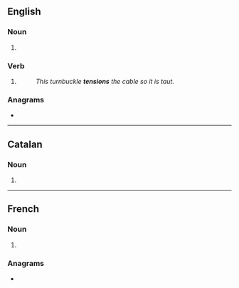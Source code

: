 ==English==

===Noun===
{{head|en|noun plural form}}

# {{plural of|tension|lang=en}}

===Verb===
{{head|en|verb form}}

# {{en-third-person singular of|tension}}
#: ''This turnbuckle '''tensions''' the cable so it is taut.''

===Anagrams===
* {{anagrams|en|a=einnosst|Sonnites|neonists|noneists}}

----

==Catalan==

===Noun===
{{head|ca|noun form}}

# {{plural of|tensió|lang=ca}}

----

==French==

===Noun===
{{head|fr|noun plural form|g=f}}

# {{plural of|tension|lang=fr}}

===Anagrams===
* {{l|fr|sentions}}